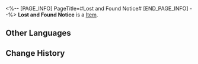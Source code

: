 <%-- [PAGE_INFO]
PageTitle=#Lost and Found Notice#
[END_PAGE_INFO] --%>
{{Item Infobox
|title       = Lost and Found Notice
|id          = 140229
|image       = Item Lost and Found Notice.png
|type        = 
|invCategory = Missions
|rarity      = 3
|effect      = 
|description = A lost and found notice for a missing ingenium.
}}
{{Description|1=''"I'm unsure of the exact time, but I lost a Baroumbrella ingenium that can write poetry near Synwood Pavilion in the Exalting Sanctum..."''}}
'''Lost and Found Notice''' is a [[Item]].

==Other Languages==
{{Other Languages
|en   = Lost and Found Notice
|zhs  = 寻物启事
|zht  = 尋物啟事
|ja   = 探し物の広告
|ko   = 분실물 공고
|es   = Aviso de objeto perdido
|fr   = Avis de recherche
|ru   = Объявление о пропаже
|th   = ประกาศตามหาของหาย
|vi   = Thông Báo Tìm Đồ
|de   = Suchanzeige
|id   = Pengumuman Barang Hilang
|pt   = Aviso de Achados e Perdidos
}}

==Change History==
{{Change History|2.0}}